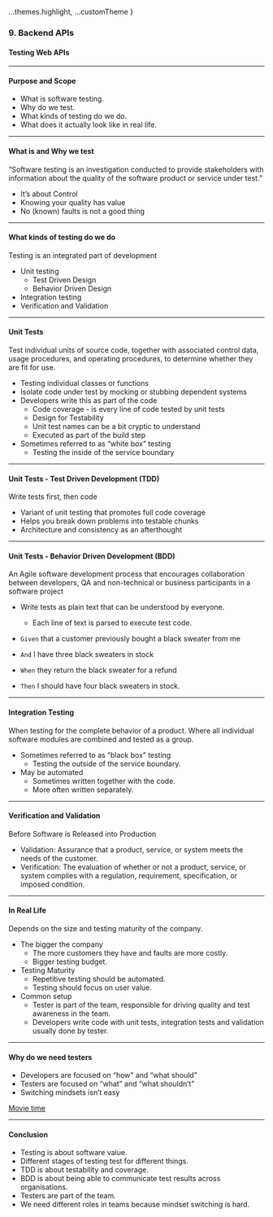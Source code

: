 
  ...themes.highlight,
  ...customTheme
}

### 9. Backend APIs
#### Testing Web APIs

---

#### Purpose and Scope

* What is software testing.
* Why do we test.
* What kinds of testing do we do.
* What does it actually look like in real life.


---

#### What is and Why we test

“Software testing is an investigation conducted to provide stakeholders with information about the quality of the software product or service under test.”

* It’s about Control
* Knowing your quality has value
* No (known) faults is not a good thing


---

#### What kinds of testing do we do

Testing is an integrated part of development
* Unit testing
  * Test Driven Design
  * Behavior Driven Design
* Integration testing
* Verification and Validation



---

#### Unit Tests

Test individual units of source code, together with associated control data, usage procedures, and operating procedures, to determine whether they are fit for use.

* Testing individual classes or functions
* Isolate code under test by mocking or stubbing dependent systems
* Developers write this as part of the code
  * Code coverage - is every line of code tested by unit tests
  * Design for Testability
  * Unit test names can be a bit cryptic to understand
  * Executed as part of the build step
* Sometimes referred to as “white box” testing
  * Testing the inside of the service boundary


---

#### Unit Tests - Test Driven Development (TDD)

Write tests first, then code

* Variant of unit testing that promotes full code coverage
* Helps you break down problems into testable chunks
* Architecture and consistency as an afterthought



---

#### Unit Tests - Behavior Driven Development (BDD)

An Agile software development process that encourages collaboration between developers, QA and non-technical or business participants in a software project


* Write tests as plain text that can be understood by everyone.
  * Each line of text is parsed to execute test code.

* ```Given``` that a customer previously bought a black sweater from me
* ```And``` I have three black sweaters in stock
* ```When``` they return the black sweater for a refund
* ```Then``` I should have four black sweaters in stock.


---

#### Integration Testing

When testing for the complete behavior of a product. Where all individual software modules are combined and tested as a group.

* Sometimes referred to as “black box” testing
  * Testing the outside of the service boundary.
* May be automated
  * Sometimes written together with the code.
  * More often written separately.


---

#### Verification and Validation

Before Software is Released into Production
* Validation: Assurance that a product, service, or system meets the needs of the customer.
* Verification: The evaluation of whether or not a product, service, or system complies with a regulation, requirement, specification, or imposed condition.



---

#### In Real Life

Depends on the size and testing maturity of the company.
* The bigger the company
  * The more customers they have and faults are more costly.
  * Bigger testing budget.
* Testing Maturity
  * Repetitive testing should be automated.
  * Testing should focus on user value.
* Common setup
  * Tester is part of the team, responsible for driving quality and test awareness in the team.
  * Developers write code with unit tests, integration tests and validation usually done by tester.


---
				

#### Why do we need testers

* Developers are focused on “how” and “what should”
* Testers are focused on “what” and “what shouldn’t”
* Switching mindsets isn’t easy

<a href="https://youtu.be/IGQmdoK_ZfY?t=4" target="_blank">Movie time</a>


---

#### Conclusion

* Testing is about software value.
* Different stages of testing test for different things.
* TDD is about testability and coverage.
* BDD is about being able to communicate test results across organisations.
* Testers are part of the team.
* We need different roles in teams because mindset switching is hard.